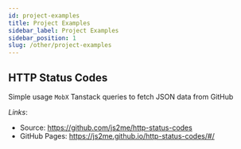 ```yaml
---
id: project-examples
title: Project Examples
sidebar_label: Project Examples
sidebar_position: 1
slug: /other/project-examples
---
```


## **HTTP Status Codes**  
Simple usage `MobX` Tanstack queries to fetch JSON data from GitHub  

_Links_:  
  - Source: https://github.com/js2me/http-status-codes  
  - GitHub Pages: https://js2me.github.io/http-status-codes/#/  
